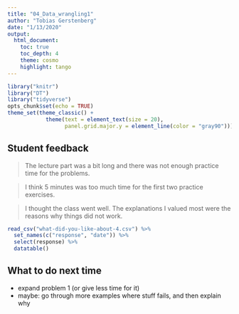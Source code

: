 ```yaml
---
title: "04_Data_wrangling1"
author: "Tobias Gerstenberg"
date: "1/13/2020"
output: 
  html_document:
    toc: true
    toc_depth: 4
    theme: cosmo
    highlight: tango
---
```


```r
library("knitr")
library("DT")
library("tidyverse")
opts_chunk$set(echo = TRUE)
theme_set(theme_classic() +
            theme(text = element_text(size = 20),
                  panel.grid.major.y = element_line(color = "gray90")))
```

## Student feedback 

> The lecture part was a bit long and there was not enough practice time for the problems.

> I think 5 minutes was too much time for the first two practice exercises.

> I thought the class went well. The explanations I valued most were the reasons why things did not work.

```r
read_csv("what-did-you-like-about-4.csv") %>% 
  set_names(c("response", "date")) %>% 
  select(response) %>% 
  datatable()
```

<!-- ### PollEverywhere results  -->

<!-- ```{r echo=FALSE, message=FALSE, results='hide'} -->
<!-- df.pace = read.csv("how-was-the-pace-of-4.csv", header = F) %>% -->
<!--   filter(row_number() > which(.$V2 == "Created At")) %>%  -->
<!--   set_names(c("response", "date")) %>%  -->
<!--   mutate(response = factor(response, levels = c("much too slow", "a little too slow", "just right", "a little too fast", "much too fast"), -->
<!--                            labels = c("much\ntoo slow", "a little\ntoo slow", "just right", "a little\ntoo fast", "much\ntoo fast"))) %>%  -->
<!--   count(response) %>%  -->
<!--   complete(response, fill = list(n = 0)) -->

<!-- ggplot(data = df.pace, -->
<!--        mapping = aes(x = response, y = n)) +  -->
<!--   geom_bar(stat = "identity", fill = "lightblue", color = "black") + -->
<!--   labs(y = "number of students", x = "", title = "How was the pace of today's class?") -->
<!-- ggsave("pace.pdf", width = 8, height = 6) -->
<!-- ``` -->

<!-- ```{r echo=FALSE, message=FALSE, results='hide'} -->
<!-- df.overall = read_csv("how-happy-were-you-with-4.csv") %>%  -->
<!--   set_names(c("response", "date")) %>%  -->
<!--   filter(!str_detect(response, "Click")) %>% # remove response outside of the click regions  -->
<!--   mutate(response = as.numeric(response), -->
<!--          response = factor(response, levels = 1:5, -->
<!--                            labels = c("very\nunhappy", "unhappy", "neutral", "happy", "very\nhappy"))) %>%  -->
<!--   count(response) %>%  -->
<!--   complete(response, fill = list(n = 0)) -->

<!-- ggplot(data = df.overall, -->
<!--        mapping = aes(x = response, y = n)) +  -->
<!--   geom_bar(stat = "identity", aes(fill = response), color = "black", show.legend = F) + -->
<!--   scale_fill_manual(values = c("red", "orange", "yellow", "lightgreen", "green")) + -->
<!--   labs(y = "number of students", x = "", title = "How happy were you with today's class overall?") + -->
<!--   theme(title = element_text(size = 18)) -->
<!-- ggsave("overall.pdf", width = 8, height = 6) -->
<!-- ``` -->

## What to do next time

- expand problem 1 (or give less time for it)
- maybe: go through more examples where stuff fails, and then explain why 

